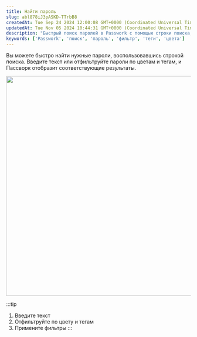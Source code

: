 ```yaml
---
title: Найти пароль
slug: abl878iJ3pASKD-TTrbB8
createdAt: Tue Sep 24 2024 12:00:08 GMT+0000 (Coordinated Universal Time)
updatedAt: Tue Nov 05 2024 10:44:31 GMT+0000 (Coordinated Universal Time)
description: "Быстрый поиск паролей в Passwork с помощью строки поиска, фильтрации по цветам и тегам."
keywords: ['Passwork', 'поиск', 'пароль', 'фильтр', 'теги', 'цвета']
---
```


Вы можете быстро найти нужные пароли, воспользовавшись строкой поиска. Введите текст или отфильтруйте пароли по цветам и тегам, и Пассворк отобразит соответствующие результаты.

<div style={{ textAlign: 'center' }}>
  <img
    src="/img/assets/QKZtfOnnubSbfN3D1EPqb-7aWn6lv5LvMYmp-yzGnll-20240926-090324.png"
    width="600"
    style={{ display: 'block', margin: '0 auto' }}
  />
</div>

:::tip
1. Введите текст  
2. Отфильтруйте по цвету и тегам  
3. Примените фильтры
:::
